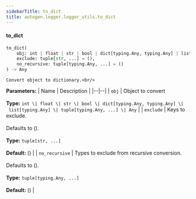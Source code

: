 ```yaml
---
sidebarTitle: to_dict
title: autogen.logger.logger_utils.to_dict
---
```


<code class="doc-symbol doc-symbol-heading doc-symbol-function"></code>
#### to_dict

```python
to_dict(
    obj: int | float | str | bool | dict[typing.Any, typing.Any] | list[typing.Any] | tuple[typing.Any, ...] | Any,
    exclude: tuple[str, ...] = (),
    no_recursive: tuple[typing.Any, ...] = ()
) -> Any
```

    Convert object to dictionary.<br/>

<b>Parameters:</b>
| Name | Description |
|--|--|
| `obj` | Object to convert<br/><br/>**Type:** `int \| float \| str \| bool \| dict[typing.Any, typing.Any] \| list[typing.Any] \| tuple[typing.Any, ...] \| Any` |
| `exclude` | Keys to exclude.<br/><br/>Defaults to ().<br/><br/>**Type:** `tuple[str, ...]`<br/><br/>**Default:** () |
| `no_recursive` | Types to exclude from recursive conversion.<br/><br/>Defaults to ().<br/><br/>**Type:** `tuple[typing.Any, ...]`<br/><br/>**Default:** () |

<br />